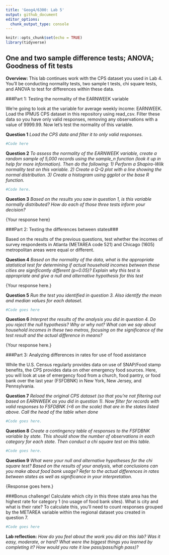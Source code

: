 ```yaml
---
title: 'Geog4/6300: Lab 5'
output: github_document
editor_options: 
  chunk_output_type: console
---
```


```r
knitr::opts_chunk$set(echo = TRUE)
library(tidyverse)
```

## One and two sample difference tests; ANOVA; Goodness of fit tests

**Overview:**
This lab continues work with the CPS dataset you used in Lab 4. You'll be conducting normality tests, two sample t tests, chi square tests, and ANOVA to test for differences within these data.

###Part 1: Testing the normality of the EARNWEEK variable

We're going to look at the variable for average weekly income: EARNWEEK. Load the IPMUS CPS dataset in this repository using read_csv. Filter these data so you have only valid responses, removing any observations with a value of 9999.99. Now let's test the normality of this variable.

**Question 1** _Load the CPS data and filter it to only valid responses._

```r
#Code here

```


**Question 2** _To assess the normality of the EARNWEEK variable, create a random sample of 5,000 records using the sample_n function (look it up in help for more information). Then do the following: 1) Perform a Shapiro-Wilk normality test on this variable. 2) Create a Q-Q plot with a line showing the normal distribution. 3) Create a histogram using ggplot or the base R function._

```r
#Code here.

```


**Question 3** _Based on the results you saw in question 1, is this variable normally distributed? How do each of those three tests inform your decision?_

{Your response here}

###Part 2: Testing the differences between states###

Based on the results of the previous questions, test whether the incomes of survey respondents in Atlanta (METAREA code 521) and Chicago (1605) metropolitan areas were equal or different.

**Question 4** _Based on the normality of the data, what is the appropriate statistical test for determining if actual household incomes between these cities are significantly different (p=0.05)? Explain why this test is appropriate and give a null and alternative hypothesis for this test_

{Your response here.}

**Question 5** _Run the test you identified in question 3. Also identify the mean and median values for each dataset._

```r
#Code goes here
```


**Question 6** _Interpret the results of the analysis you did in question 4. Do you reject the null hypothesis? Why or why not? What can we say about household incomes in these two metros, focusing on the significance of the test result and the actual difference in means?_

{Your response here.}

###Part 3: Analyzing differences in rates for use of food assistance

While the U.S. Census regularly provides data on use of SNAP/Food stamp benefits, the CPS provides data on other emergency food sources. Here, you will look at use of emergency food from a church, food pantry, or food bank over the last year (FSFDBNK) in New York, New Jersey, and Pennsylvania.

**Question 7** _Reload the original CPS dataset (so that you're not filtering out based on EARNWEEK as you did in question 1). Now filter for records with valid responses to FSFDBNK (<6 on the scale) that are in the states listed above. Call the head of the table when done_

```r
#Code goes here.
```


**Question 8** _Create a contingency table of responses to the FSFDBNK variable by state. This should show the number of observations in each category for each state. Then conduct a chi square test on this table._

```r
#Code goes here.
```


**Question 9** _What were your null and alternative hypotheses for the chi square test? Based on the results of your analysis, what conclusions can you make about food bank usage? Refer to the actual differences in rates between states as well as significance in your interpretation._

{Response goes here.}

###Bonus challenge!
Calculate which city in this three state area has the highest rate for category 1 (no usage of food bank sites). What is city and what is their rate? To calculate this, you'll need to count responses grouped by the METAREA variable within the regional dataset you created in question 7.

```r
#Code goes here
```

**Lab reflection:** _How do you feel about the work you did on this lab? Was it easy, moderate, or hard? What were the biggest things you learned by completing it? How would you rate it low pass/pass/high pass)?_
